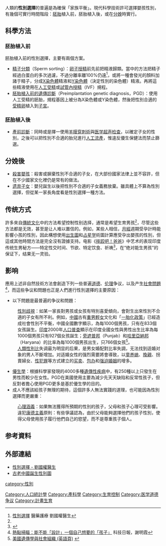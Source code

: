 {{refimprove|time=2015-03-14T13:51:21+00:00}}
{{medical}}
{{不是|性選擇|性別決定}}
人類的'''性別選擇'''的普遍是為確保「家族平衡」。現代科學技術許可選擇嬰孩性別，有幾個可實行時間階段：[[胚胎|胚胎]]植入前，胚胎植入後，或在[[分娩|分娩]]時實行。

==科學方法== 
=== 胚胎植入前=== 
胚胎植入前的性別選擇，主要有兩個方案。

*[[精子分類|精子分類]]（Sperm sorting）：[[卵子|卵子]][[授精|授精]]前先前把精液歸類。當中的方法把精子經過白蛋白的多次過濾，不過分離率離100%仍遠<ref>[http://www.chinapress.com.my/topic/medical/default.asp?sec=mdc&title=medical02.txt&art=mdc0327b.txt 性別選擇] {{webarchive|url=https://web.archive.org/web/20070927002111/http://www.chinapress.com.my/topic/medical/default.asp?sec=mdc&title=medical02.txt&art=mdc0327b.txt |date=2007-09-27 }} 醫藥護療 劉國權醫生</ref>，或將一種會發光的顏料加諸于精子，分成[[X染色體|X染色體]]精液和[[Y染色體|Y染色體]]（決定性別的染色體）精液。再將這些精液使用在[[人工受精|人工受精]]或[[試管內授精|試管內授精]]（IVF）規程。 
*[[胚胎植入前的遺傳診斷|胚胎植入前的遺傳診斷]]（Preimplantation genetic diagnosis，PGD）：使用人工受精的胚胎，規程基因上被分為X染色體或Y染色體，然後把性別合適的[[受精卵|受精卵]]植入到[[子宮|子宮]]。

===胚胎植入後===
*[[產前診斷|產前診斷]]：同時或是擇一使用[[羊膜穿刺術|羊膜穿刺術]]與[[医学超声检查|医学超声检查]]，以確定子女的性別，之後可以把性別不合適的胎兒進行[[堕胎|人工流產]]，惟違反優生保健法而禁止篩選。

==分娩後== 
*[[殺嬰|殺害嬰孩]]：殺害或摒棄性別不合適的子女，在大部份國家法律上並不容許，但在不少國家文化裡仍是常有的做法。
*[[遗弃子女|遗弃子女]]：嬰兒誕生以後把性別不合適的子女義務放棄。雖具體上不算為性別選擇，但從某一家長角度看是性別選擇一種方法。

==传统方式== 
許多來自[[傳統文化|傳統文化]]中的方法希望控制性别选择，通常是希望生育男孩<ref name="sh1"/>，尽管这些方法都是无效，甚至是让人难以置信的。例如，某些人相信，[[月經|月經]]週期受孕計時能影響小孩的性別，因此構想使用[[出生圖|出生圖]]和[[占星学|占星学]]術圖計算應受孕出嬰孩的性別，但這或其他時間方法是完全沒有證據支持。电影《[[摔跤吧！爸爸|摔跤吧！爸爸]]》中艺术的表现印度传统生男秘方——特定性交时间、节欲、特定饮食、祈祷<ref name="sh1">{{Cite web |url=http://www.sohu.com/a/147412292_426790 |title=《摔跤吧, 爸爸》神剧中竟藏有“生男孩”的秘密 |accessdate=2017-09-04 |author= |date=2017-06-09 |work= |publisher=搜狐网 |language=Zh-hans |archive-date=2019-09-29 |archive-url=https://web.archive.org/web/20190929013207/http://www.sohu.com/a/147412292_426790 |dead-url=no }}</ref>，在“绝对能生男孩”的保证下，结果无一灵验。

==影响==
應用上述非自然技術方法會創造下列一些普遍[[道德|道德]]、[[伦理|伦理]]争议，以及产生[[社會問題|社會問題]]<ref>[http://www.stdaily.com/big5/stdaily/2003-12/22/content_191184.htm  熱點掃瞄：能不能「設計」一個自己想要的「孩子」] {{Wayback|url=http://www.stdaily.com/big5/stdaily/2003-12/22/content_191184.htm |date=20050317032133 }}科技日報，謝明霞</ref>，而這些争议和問題也正是人們進行性別選擇的主要原因： 
*以下問題是最普遍的争议和問題：
:[[性別歧視主義|性別歧視]]：如某一家長對男孩或女孩有特別喜愛傾向，會對生出來性別不合適的子女有所不利。例如，[[中國|中國]]古有[[重男輕女|重男輕女]]文化和「[[中华人民共和国计划生育|一胎化政策]]」已經造成社會性別不平衡，中國全國數字顯示，為每1000個男孩，只有在833個女孩誕生。[[印度|印度]]2000年[[人口普查|人口普查]]顯示在印度全國女性與男性出生比率為每1000個男孩只有927個女孩誕生；[[旁遮普邦|旁遮普邦]]（Punjab）和[[哈里亞納邦|哈里亞納邦]]（Haryana）的比率為每1000個男孩出生，只766個女孩<ref>[http://www.genetics-and-society.org/campaigns/sexselection/ 美國遺傳學與社會組織 (英語頁)] {{webarchive|url=https://web.archive.org/web/20060716213743/http://www.genetics-and-society.org/campaigns/sexselection/ |date=2006-07-16 }}</ref>。
:[[人類性別比|人類性別比]]失调最为明显的后果，是男女婚配對比率失調，无法找到适婚对象的男人不斷增加。对适婚女性的强烈需要將會導致，以[[童养媳|童养媳]]、[[換親|換親]]、拐賣婦女、[[性犯罪|性犯罪]]等方式建立的[[買賣婚姻|买卖]]、[[包办婚姻|包办]]和[[强迫婚姻|强迫婚姻]]的增多。
*[[優生學|優生學]]：根據科學家發現的4000多種[[遺傳性疾病|遺傳性疾病]]中，有250種以上只發生在男性而較少在女性。PGD在美國使用主要為減少先天天缺陷和反常性孩子，但反對者擔心使用PGD更多是基於優生學的目的。
*成人不應該給孩子無理的期待，這個許多人無法實踐的道理，也可能因為性別選擇而更嚴重：
:[[心理學|心理涵義]]：如果無法獲得所預期的性別的孩子，父母和孩子心理可受影響。
:違犯[[伊曼努爾·康德|康德主義]]原則：有些爭議認為，由於父母能夠選擇他們的孩子性別，使得父母使用孩子履行他們自己的慾望，而不是尊重孩子個人。

==参考資料==
<references/>

==外部連結== 
*[https://web.archive.org/web/20070927002111/http://www.chinapress.com.my/topic/medical/default.asp?sec=mdc&title=medical02.txt&art=mdc0327b.txt 性別選擇 - 劉國權醫生]
*[http://www.indianchild.com/chinese_birth_chart.htm 古老中國誕生性別圖] {{Wayback|url=http://www.indianchild.com/chinese_birth_chart.htm |date=20210210230453 }}

{{辅助生殖技术}}
[[Category:人口統計學|Category:人口統計學]]
[[category:性別|category:性別]]
[[Category:產科學|Category:產科學]]
[[Category:生育控制|Category:生育控制]]
[[Category:医学道德争议|Category:医学道德争议]]
[[Category:計畫生育|Category:計畫生育]]